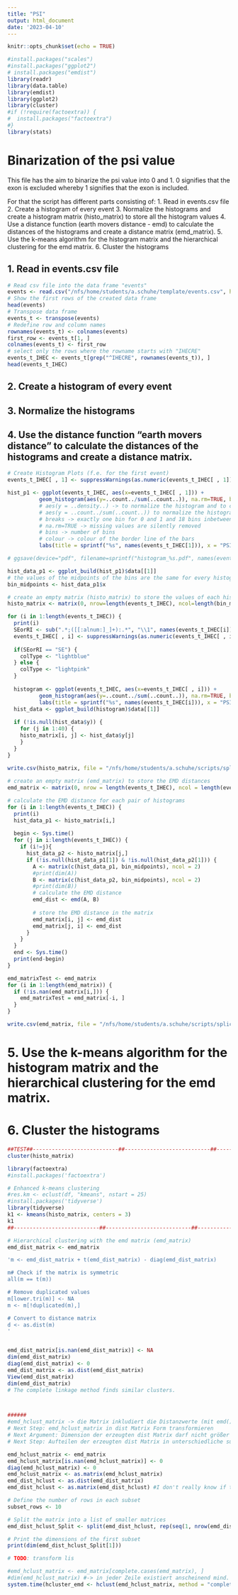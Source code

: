 ```yaml
---
title: "PSI"
output: html_document
date: '2023-04-10'
---
```


```r
knitr::opts_chunk$set(echo = TRUE)
```

```r
#install.packages("scales")
#install.packages("ggplot2")
# install.packages("emdist")
library(readr)
library(data.table)
library(emdist)
library(ggplot2)
library(cluster)
#if (!require(factoextra)) {
#  install.packages("factoextra")
#}
library(stats)
```


# Binarization of the psi value 

This file has the aim to binarize the psi value into 0 and 1. 0 signifies that the exon is excluded whereby 1 signifies that the exon is included.

For that the script has different parts consisting of:
1. Read in events.csv file 
2. Create a histogram of every event 
3. Normalize the histograms and create a histogram matrix (histo_matrix) to store all the histogram values
4. Use a distance function (earth movers distance - emd) to calculate the distances of the histograms and create a distance matrix (emd_matrix). 
5. Use the k-means algorithm for the histogram matrix and the hierarchical clustering for the emd matrix. 
6. Cluster the histograms 


## 1. Read in events.csv file 

```r
# Read csv file into the data frame "events"
events <- read.csv("/nfs/home/students/a.schuhe/template/events.csv", header=TRUE)
# Show the first rows of the created data frame
head(events)
# Transpose data frame
events_t <- transpose(events)
# Redefine row and column names
rownames(events_t) <- colnames(events)
first_row <- events_t[1, ]
colnames(events_t) <- first_row
# select only the rows where the rowname starts with "IHECRE" 
events_t_IHEC <- events_t[grep("^IHECRE", rownames(events_t)), ]
head(events_t_IHEC)
```

## 2. Create a histogram of every event 
## 3. Normalize the histograms 
## 4. Use the distance function "earth movers distance" to calculate the distances of the histograms and create a distance matrix.

```r

# Create Histogram Plots (f.e. for the first event)
events_t_IHEC[ , 1] <- suppressWarnings(as.numeric(events_t_IHEC[ , 1]))

hist_p1 <- ggplot(events_t_IHEC, aes(x=events_t_IHEC[ , 1])) +
          geom_histogram(aes(y=..count../sum(..count..)), na.rm=TRUE, bins=40, breaks = c(-1/40, seq(1/40, 39/40, length.out=39), 41/40), binwidth=0.1, fill="lightblue", color="black") +
          # aes(y = ..density..) -> to normalize the histogram and to compute the histogram as densities (WICHTIG -> area darunter nicht 1) --> therefore
          # aes(y = ..count../sum(..count..)) to normalize the histogram and the highest y value is 1 and the area of all bars sums up to 1
          # breaks -> exactly one bin for 0 and 1 and 18 bins inbetween,
          # na.rm=TRUE -> missing values are silently removed
          # bins -> number of bins 
          # colour -> colour of the border line of the bars
          labs(title = sprintf("%s", names(events_t_IHEC[1])), x = "PSI value", y = "Density")

# ggsave(device="pdf", filename=sprintf("histogram_%s.pdf", names(events_t_IHEC[i])), p1)

hist_data_p1 <- ggplot_build(hist_p1)$data[[1]]
# the values of the midpoints of the bins are the same for every histogram 
bin_midpoints <- hist_data_p1$x 

# create an empty matrix (histo_matrix) to store the values of each histogram
histo_matrix <- matrix(0, nrow=length(events_t_IHEC), ncol=length(bin_midpoints), dimnames=list(colnames(events_t_IHEC), bin_midpoints))

for (i in 1:length(events_t_IHEC)) {
  print(i)
  SEorRI <- sub(".*;([[:alnum:]_]+):.*", "\\1", names(events_t_IHEC[i]))
  events_t_IHEC[ , i] <- suppressWarnings(as.numeric(events_t_IHEC[ , i])) 
  
  if(SEorRI == "SE") {
    colType <- "lightblue"
  } else {
    colType <- "lightpink"
  }
  
  histogram <- ggplot(events_t_IHEC, aes(x=events_t_IHEC[ , i])) +
          geom_histogram(aes(y=..count../sum(..count..)), na.rm=TRUE, bins=40, breaks = c(-1/40, seq(1/40, 39/40, length.out=39), 41/40), binwidth=0.1, fill=colType, color="black") +
          labs(title = sprintf("%s", names(events_t_IHEC[i])), x = "PSI value", y = "Density") 
  hist_data <- ggplot_build(histogram)$data[[1]]
  
  if (!is.null(hist_data$y)) {
    for (j in 1:40) {
    histo_matrix[i, j] <- hist_data$y[j]
    } 
  }
}
 
write.csv(histo_matrix, file = "/nfs/home/students/a.schuhe/scripts/splicingREMs/histo_matrix.csv") #, row.names = TRUE, col.names = TRUE, sep = ',')

# create an empty matrix (emd_matrix) to store the EMD distances
emd_matrix <- matrix(0, nrow = length(events_t_IHEC), ncol = length(events_t_IHEC), dimnames=list(colnames(events_t_IHEC), colnames(events_t_IHEC)))

# calculate the EMD distance for each pair of histograms
for (i in 1:length(events_t_IHEC)) {
  print(i)
  hist_data_p1 <- histo_matrix[i,]
  
  begin <- Sys.time()
  for (j in i:length(events_t_IHEC)) {
    if (i!=j){
      hist_data_p2 <- histo_matrix[j,]
      if (!is.null(hist_data_p1[1]) & !is.null(hist_data_p2[1])) {
        A <- matrix(c(hist_data_p1, bin_midpoints), ncol = 2)
        #print(dim(A))
        B <- matrix(c(hist_data_p2, bin_midpoints), ncol = 2)
        #print(dim(B))
        # calculate the EMD distance
        emd_dist <- emd(A, B)
      
        # store the EMD distance in the matrix
        emd_matrix[i, j] <- emd_dist
        emd_matrix[j, i] <- emd_dist
      }
    }
  }
  end <- Sys.time()
  print(end-begin)
}

emd_matrixTest <- emd_matrix
for (i in 1:length(emd_matrix)) {
  if (!is.nan(emd_matrix[i,])) {
    emd_matrixTest = emd_matrix[-i, ]
  }
}

write.csv(emd_matrix, file = "/nfs/home/students/a.schuhe/scripts/splicingREMs/emd_matrix.csv") #, row.names = TRUE, col.names = TRUE, sep = ',')

```


# 5. Use the k-means algorithm for the histogram matrix and the hierarchical clustering for the emd matrix.
# 6. Cluster the histograms

```r

##TEST##---------------------------##---------------------------##---------------------------##---------------------------
cluster(histo_matrix)

library(factoextra)
#install.packages('factoextra')

# Enhanced k-means clustering
#res.km <- eclust(df, "kmeans", nstart = 25)
#install.packages('tidyverse')
library(tidyverse)
k1 <- kmeans(histo_matrix, centers = 3)
k1
##---------------------------##---------------------------##---------------------------##---------------------------##---------------------------

# Hierarchical clustering with the emd matrix (emd_matrix)
emd_dist_matrix <- emd_matrix

'm <- emd_dist_matrix + t(emd_dist_matrix) - diag(emd_dist_matrix)

m# Check if the matrix is symmetric
all(m == t(m))

# Remove duplicated values
m[lower.tri(m)] <- NA
m <- m[!duplicated(m),]

# Convert to distance matrix
d <- as.dist(m)
'


emd_dist_matrix[is.nan(emd_dist_matrix)] <- NA
dim(emd_dist_matrix)
diag(emd_dist_matrix) <- 0
emd_dist_matrix <- as.dist(emd_dist_matrix)
View(emd_dist_matrix)
dim(emd_dist_matrix)
# The complete linkage method finds similar clusters.



######
#emd_hclust_matrix -> die Matrix inkludiert die Distanzwerte (mit emd() berechnet) -> daher nicht dist Funktion aufrufen, aber die Matrix muss in der Form einer dist Matrix sein 
# Next Step: emd_hclust_matrix in dist Matrix Form transformieren 
# Next Argument: Dimension der erzeugten dist Matrix darf nicht größer als 65536 observations sein 
# Next Step: Aufteilen der erzeugten dist Matrix in unterschiedliche subsets, damit observations Größe eingehalten wird 

emd_hclust_matrix <- emd_matrix
emd_hclust_matrix[is.nan(emd_hclust_matrix)] <- 0
diag(emd_hclust_matrix) <- 0
emd_hclust_matrix <- as.matrix(emd_hclust_matrix)
emd_dist_hclust <- as.dist(emd_dist_matrix)
emd_dist_hclust <- as.matrix(emd_dist_hclust) #I don't really know if this is needed to apply hclust 

# Define the number of rows in each subset
subset_rows <- 10

# Split the matrix into a list of smaller matrices
emd_dist_hclust_Split <- split(emd_dist_hclust, rep(seq(1, nrow(emd_dist_hclust), subset_rows), each=subset_rows)[seq_along(emd_dist_hclust)])

# Print the dimensions of the first subset
print(dim(emd_dist_hclust_Split[1]))

# TODO: transform lis

#emd_hclust_matrix <- emd_matrix[complete.cases(emd_matrix), ]
#dim(emd_hclust_matrix) #-> in jeder Zeile existiert anscheinend mind. 1 NA 
system.time(hcluster_emd <- hclust(emd_hclust_matrix, method = "complete"))


```

